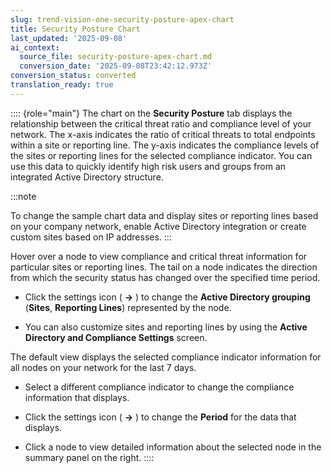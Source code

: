 ```yaml
---
slug: trend-vision-one-security-posture-apex-chart
title: Security Posture Chart
last_updated: '2025-09-08'
ai_context:
  source_file: security-posture-apex-chart.md
  conversion_date: '2025-09-08T23:42:12.973Z'
conversion_status: converted
translation_ready: true
---
```


:::: {role="main"}
The chart on the **Security Posture** tab displays the relationship between the critical threat ratio and compliance level of your network. The x-axis indicates the ratio of critical threats to total endpoints within a site or reporting line. The y-axis indicates the compliance levels of the sites or reporting lines for the selected compliance indicator. You can use this data to quickly identify high risk users and groups from an integrated Active Directory structure.

:::note

To change the sample chart data and display sites or reporting lines based on your company network, enable Active Directory integration or create custom sites based on IP addresses.
:::

Hover over a node to view compliance and critical threat information for particular sites or reporting lines. The tail on a node indicates the direction from which the security status has changed over the specified time period.

- Click the settings icon ( **→** ) to change the **Active Directory grouping** (**Sites**, **Reporting Lines**) represented by the node.

- You can also customize sites and reporting lines by using the **Active Directory and Compliance Settings** screen.

The default view displays the selected compliance indicator information for all nodes on your network for the last 7 days.

- Select a different compliance indicator to change the compliance information that displays.

- Click the settings icon ( **→** ) to change the **Period** for the data that displays.

- Click a node to view detailed information about the selected node in the summary panel on the right.
::::

